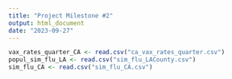 ```yaml
---
title: "Project Milestone #2"
output: html_document
date: "2023-09-27"
---
```


```r
vax_rates_quarter_CA <- read.csv("ca_vax_rates_quarter.csv")
popul_sim_flu_LA <- read.csv("sim_flu_LACounty.csv")
sim_flu_CA <- read.csv("sim_flu_CA.csv")
```

